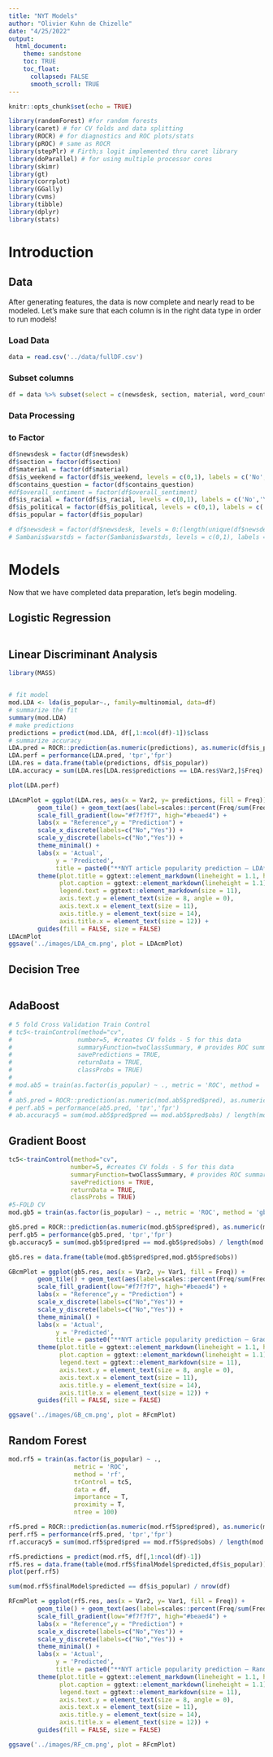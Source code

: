 ```yaml
---
title: "NYT Models"
author: "Olivier Kuhn de Chizelle"
date: "4/25/2022"
output: 
  html_document:
    theme: sandstone
    toc: TRUE
    toc_float: 
      collapsed: FALSE
      smooth_scroll: TRUE
---
```


```r
knitr::opts_chunk$set(echo = TRUE)
```

```r
library(randomForest) #for random forests
library(caret) # for CV folds and data splitting
library(ROCR) # for diagnostics and ROC plots/stats
library(pROC) # same as ROCR
library(stepPlr) # Firth;s logit implemented thru caret library
library(doParallel) # for using multiple processor cores
library(skimr)
library(gt)
library(corrplot)
library(GGally)
library(cvms)
library(tibble)
library(dplyr)
library(stats)
```
# Introduction
## Data

After generating features, the data is now complete and nearly read to be modeled. Let's make sure that each column is in the right data type in order to run models! 

### Load Data

```r

data = read.csv('../data/fullDF.csv')

```
### Subset columns 

```r

df = data %>% subset(select = c(newsdesk, section, material, word_count, num_keywords, hour, month, day, week_count, is_weekend, contains_question, negative, neutral, positive, compound, is_racial, is_political, is_popular))

```

### Data Processing

### to Factor

```r

df$newsdesk = factor(df$newsdesk)
df$section = factor(df$section)
df$material = factor(df$material)
df$is_weekend = factor(df$is_weekend, levels = c(0,1), labels = c('No','Yes'))
df$contains_question = factor(df$contains_question)
#df$overall_sentiment = factor(df$overall_sentiment)
df$is_racial = factor(df$is_racial, levels = c(0,1), labels = c('No','Yes'))
df$is_political = factor(df$is_political, levels = c(0,1), labels = c('No','Yes'))
df$is_popular = factor(df$is_popular)

# df$newsdesk = factor(df$newsdesk, levels = 0:(length(unique(df$newsdesk))-1), labels = unique(df$newsdesk))
# Sambanis$warstds = factor(Sambanis$warstds, levels = c(0,1), labels = c('peace','war'))
```

# Models

Now that we have completed data preparation, let's begin modeling.

## Logistic Regression

```r



```

## Linear Discriminant Analysis

```r
library(MASS)


# fit model
mod.LDA <- lda(is_popular~., family=multinomial, data=df)
# summarize the fit
summary(mod.LDA)
# make predictions
predictions = predict(mod.LDA, df[,1:ncol(df)-1])$class
# summarize accuracy
LDA.pred = ROCR::prediction(as.numeric(predictions), as.numeric(df$is_popular))
LDA.perf = performance(LDA.pred, 'tpr','fpr')
LDA.res = data.frame(table(predictions, df$is_popular))
LDA.accuracy = sum(LDA.res[LDA.res$predictions == LDA.res$Var2,]$Freq) / sum(LDA.res$Freq)

plot(LDA.perf)

LDAcmPlot = ggplot(LDA.res, aes(x = Var2, y= predictions, fill = Freq)) +
        geom_tile() + geom_text(aes(label=scales::percent(Freq/sum(Freq)))) +
        scale_fill_gradient(low="#f7f7f7", high="#beaed4") +
        labs(x = "Reference",y = "Prediction") +
        scale_x_discrete(labels=c("No","Yes")) +
        scale_y_discrete(labels=c("No","Yes")) +
        theme_minimal() +
        labs(x = 'Actual',
             y = 'Predicted',
             title = paste0("**NYT article popularity prediction — LDA**")) +
        theme(plot.title = ggtext::element_markdown(lineheight = 1.1, hjust = 0.5),
              plot.caption = ggtext::element_markdown(lineheight = 1.1),
              legend.text = ggtext::element_markdown(size = 11),
              axis.text.y = element_text(size = 8, angle = 0),
              axis.text.x = element_text(size = 11),
              axis.title.y = element_text(size = 14),
              axis.title.x = element_text(size = 12)) + 
        guides(fill = FALSE, size = FALSE)
LDAcmPlot
ggsave('../images/LDA_cm.png', plot = LDAcmPlot)

```

## Decision Tree

```r


```

## AdaBoost

```r
# 5 fold Cross Validation Train Control
# tc5<-trainControl(method="cv", 
#                  number=5, #creates CV folds - 5 for this data
#                  summaryFunction=twoClassSummary, # provides ROC summary stats in call to model
#                  savePredictions = TRUE,
#                  returnData = TRUE,
#                  classProbs = TRUE)
# 
# mod.ab5 = train(as.factor(is_popular) ~ ., metric = 'ROC', method = 'adaboost', trControl = tc5, data = df)
# 
# ab5.pred = ROCR::prediction(as.numeric(mod.ab5$pred$pred), as.numeric(mod.ab5$pred$obs))
# perf.ab5 = performance(ab5.pred, 'tpr','fpr')
# ab.accuracy5 = sum(mod.ab5$pred$pred == mod.ab5$pred$obs) / length(mod.ab5$pred$pred)

```

## Gradient Boost

```r

tc5<-trainControl(method="cv", 
                 number=5, #creates CV folds - 5 for this data
                 summaryFunction=twoClassSummary, # provides ROC summary stats in call to model
                 savePredictions = TRUE,
                 returnData = TRUE,
                 classProbs = TRUE)
#5-FOLD CV
mod.gb5 = train(as.factor(is_popular) ~ ., metric = 'ROC', method = 'gbm', trControl = tc5, data = df)

gb5.pred = ROCR::prediction(as.numeric(mod.gb5$pred$pred), as.numeric(mod.gb5$pred$obs))
perf.gb5 = performance(gb5.pred, 'tpr','fpr')
gb.accuracy5 = sum(mod.gb5$pred$pred == mod.gb5$pred$obs) / length(mod.gb5$pred$pred)

gb5.res = data.frame(table(mod.gb5$pred$pred,mod.gb5$pred$obs))

GBcmPlot = ggplot(gb5.res, aes(x = Var2, y= Var1, fill = Freq)) +
        geom_tile() + geom_text(aes(label=scales::percent(Freq/sum(Freq)))) +
        scale_fill_gradient(low="#f7f7f7", high="#beaed4") +
        labs(x = "Reference",y = "Prediction") +
        scale_x_discrete(labels=c("No","Yes")) +
        scale_y_discrete(labels=c("No","Yes")) +
        theme_minimal() +
        labs(x = 'Actual',
             y = 'Predicted',
             title = paste0("**NYT article popularity prediction — Gradient Boost**")) +
        theme(plot.title = ggtext::element_markdown(lineheight = 1.1, hjust = 0.5),
              plot.caption = ggtext::element_markdown(lineheight = 1.1),
              legend.text = ggtext::element_markdown(size = 11),
              axis.text.y = element_text(size = 8, angle = 0),
              axis.text.x = element_text(size = 11),
              axis.title.y = element_text(size = 14),
              axis.title.x = element_text(size = 12)) + 
        guides(fill = FALSE, size = FALSE)

ggsave('../images/GB_cm.png', plot = RFcmPlot)

```



## Random Forest

```r

mod.rf5 = train(as.factor(is_popular) ~ .,
                  metric = 'ROC', 
                  method = 'rf', 
                  trControl = tc5, 
                  data = df, 
                  importance = T, 
                  proximity = T, 
                  ntree = 100)

rf5.pred = ROCR::prediction(as.numeric(mod.rf5$pred$pred), as.numeric(mod.rf5$pred$obs))
perf.rf5 = performance(rf5.pred, 'tpr','fpr')
rf.accuracy5 = sum(mod.rf5$pred$pred == mod.rf5$pred$obs) / length(mod.rf5$pred$pred)

rf5.predictions = predict(mod.rf5, df[,1:ncol(df)-1])
rf5.res = data.frame(table(mod.rf5$finalModel$predicted,df$is_popular))
plot(perf.rf5)

sum(mod.rf5$finalModel$predicted == df$is_popular) / nrow(df)

RFcmPlot = ggplot(rf5.res, aes(x = Var2, y= Var1, fill = Freq)) +
        geom_tile() + geom_text(aes(label=scales::percent(Freq/sum(Freq)))) +
        scale_fill_gradient(low="#f7f7f7", high="#beaed4") +
        labs(x = "Reference",y = "Prediction") +
        scale_x_discrete(labels=c("No","Yes")) +
        scale_y_discrete(labels=c("No","Yes")) +
        theme_minimal() +
        labs(x = 'Actual',
             y = 'Predicted',
             title = paste0("**NYT article popularity prediction — Random Forest**")) +
        theme(plot.title = ggtext::element_markdown(lineheight = 1.1, hjust = 0.5),
              plot.caption = ggtext::element_markdown(lineheight = 1.1),
              legend.text = ggtext::element_markdown(size = 11),
              axis.text.y = element_text(size = 8, angle = 0),
              axis.text.x = element_text(size = 11),
              axis.title.y = element_text(size = 14),
              axis.title.x = element_text(size = 12)) + 
        guides(fill = FALSE, size = FALSE)

ggsave('../images/RF_cm.png', plot = RFcmPlot)

```


<!-- precision recall -->



